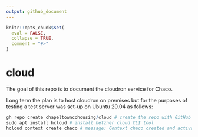 ```yaml
---
output: github_document
---
```


<!-- README.md is generated from README.Rmd. Please edit that file -->

```r
knitr::opts_chunk$set(
  eval = FALSE,
  collapse = TRUE,
  comment = "#>"
)
```

# cloud

<!-- badges: start -->
<!-- badges: end -->

The goal of this repo is to document the cloudron service for Chaco.

Long term the plan is to host cloudron on premises but for the purposes of testing a test server was set-up on Ubuntu 20.04 as follows:

```r
gh repo create chapeltowncohousing/cloud # create the repo with GitHub's CLI tool
sudo apt install hcloud # install hetzner cloud CLI tool
hcloud context create chaco # message: Context chaco created and activated
```


